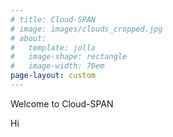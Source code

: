 ```yaml
---
# title: Cloud-SPAN
# image: images/clouds_cropped.jpg
# about:
#   template: jolla
#   image-shape: rectangle
#   image-width: 70em
page-layout: custom
---
```


::: hero
::: hero-content
::: hero-title
Welcome to Cloud-SPAN
:::
:::
:::

::: h2
Hi
:::